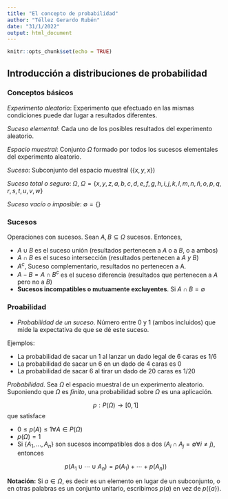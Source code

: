 ---
title: "El concepto de probabilidad"
author: "Téllez Gerardo Rubén"
date: "31/1/2022"
output: html_document
---

```{r setup, include=FALSE}
knitr::opts_chunk$set(echo = TRUE)
```

## Introducción a distribuciones de probabilidad

### Conceptos básicos

_Experimento aleatorio_: Experimento que efectuado en las mismas condiciones puede dar lugar a resultados diferentes.

_Suceso elemental_: Cada uno de los posibles resultados del experimento aleatorio.

_Espacio muestral_: Conjunto $\Omega$ formado por todos los sucesos elementales del experimento aleatorio.

_Suceso_: Subconjunto del espacio muestral $(\{x,y,x\})$

_Suceso total o seguro_: $\Omega$, $\Omega = \{x,y,z,a,b,c,d,e,f,g,h,i,j,k,l,m,n,ñ,o,p,q,r,s,t,u,v,w\}$

_Suceso vacío o imposible_: $\emptyset = \{\}$

### Sucesos

Operaciones con sucesos. Sean $A, B \subseteq \Omega$ sucesos. Entonces,

+ $A \cup B$ es el suceso unión (resultados pertenecen a $A$ o a $B$, o a ambos)
+ $A \cap B$ es el suceso intersección (resultados pertenecen a $A \ y \ B$)
+ $A^c$, Suceso complementario, resultados no pertenecen a A.
+ $A - B = A \cap B^c$ es el suceso diferencia (resultados que pertenecen a $A$ pero no a $B$)
+ __Sucesos incompatibles o mutuamente excluyentes__. Si $A \cap B = \emptyset$

### Proabilidad

+ _Probabilidad de un suceso_. Número entre 0 y 1 (ambos incluidos) que mide la expectativa de que se dé este suceso.

Ejemplos:

+ La probabilidad de sacar un 1 al lanzar un dado legal de 6 caras es $1/6$
+ La probabilidad de sacar un 6 en un dado de 4 caras es $0$
+ La probabilidad de sacar 6 al tirar un dado de 20 caras es $1/20$


_Probabilidad_. Sea $\Omega$ el espacio muestral de un experimento aleatorio. Suponiendo que $\Omega$ es _finito_, una probabilidad sobre $\Omega$ es una aplicación.

$$p : P (\Omega) \rightarrow [0,1]$$
que satisface

+ $0 \le p(A) \le 1 \forall A \in P(\Omega)$
+ $p(\Omega) = 1$
+ Si $\{A_1, \dots, A_n\}$ son sucesos incompatibles dos a dos $(A_i \cap A_j = \emptyset \forall i \neq j)$, entonces

$$p(A_1 \cup \cdots \cup A_n) = p(A_1) + \cdots + p(A_n))$$

__Notación:__ Si $a \in \Omega$, es decir es un elemento en lugar de un subconjunto, o en otras palabras es un conjunto unitario, escribimos $p(a)$ en vez de $p(\{a\})$.






